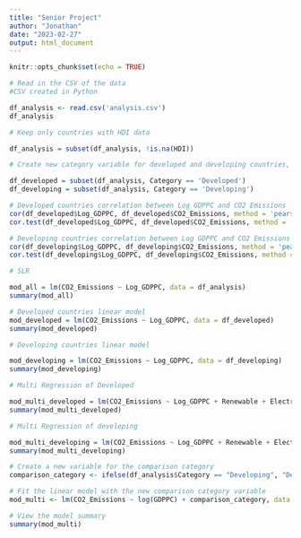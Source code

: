 ```yaml
---
title: "Senior Project"
author: "Jonathan"
date: "2023-02-27"
output: html_document
---
```


```r
knitr::opts_chunk$set(echo = TRUE)
```

```r
# Read in the CSV of the data
#CSV created in Python

df_analysis <- read.csv('analysis.csv')
df_analysis 
```

```r
# Keep only countries with HDI data

df_analysis = subset(df_analysis, !is.na(HDI))
```


```r
# Create new category variable for developed and developing countries, based on HDI

df_developed = subset(df_analysis, Category == 'Developed')
df_developing = subset(df_analysis, Category == 'Developing')
```

```r
# Developed countries correlation between Log GDPPC and CO2 Emissions
cor(df_developed$Log_GDPPC, df_developed$CO2_Emissions, method = 'pearson')
cor.test(df_developed$Log_GDPPC, df_developed$CO2_Emissions, method = 'pearson')
```

```r
# Developing countries correlation between Log GDPPC and CO2 Emissions
cor(df_developing$Log_GDPPC, df_developing$CO2_Emissions, method = 'pearson')
cor.test(df_developing$Log_GDPPC, df_developing$CO2_Emissions, method = 'pearson')
```

```r
# SLR

mod_all = lm(CO2_Emissions ~ Log_GDPPC, data = df_analysis)
summary(mod_all)
```


```r
# Developed countries linear model
mod_developed = lm(CO2_Emissions ~ Log_GDPPC, data = df_developed)
summary(mod_developed)
```

```r
# Developing countries linear model

mod_developing = lm(CO2_Emissions ~ Log_GDPPC, data = df_developing)
summary(mod_developing)
```

```r
# Multi Regression of Developed

mod_multi_developed = lm(CO2_Emissions ~ Log_GDPPC + Renewable + Electricity, data = df_developed)
summary(mod_multi_developed)
```

```r
# Multi Regression of developing

mod_multi_developing = lm(CO2_Emissions ~ Log_GDPPC + Renewable + Electricity, data = df_developing)
summary(mod_multi_developing)
```


```r
# Create a new variable for the comparison category
comparison_category <- ifelse(df_analysis$Category == "Developing", "Developed", df_analysis$Category)

# Fit the linear model with the new comparison category variable
mod_multi <- lm(CO2_Emissions ~ log(GDPPC) + comparison_category, data = df_analysis)

# View the model summary
summary(mod_multi)

```


